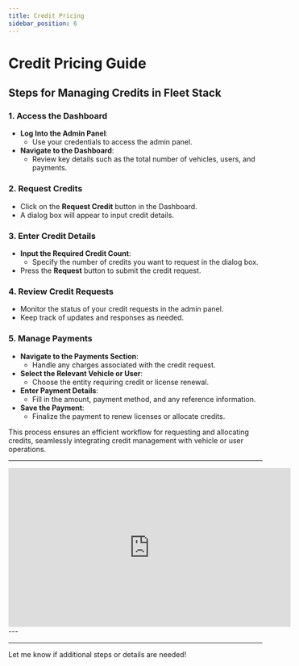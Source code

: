 ```yaml
---
title: Credit Pricing
sidebar_position: 6
---
```


# Credit Pricing Guide

## Steps for Managing Credits in Fleet Stack

### 1. Access the Dashboard

- **Log Into the Admin Panel**:
  - Use your credentials to access the admin panel.
- **Navigate to the Dashboard**:
  - Review key details such as the total number of vehicles, users, and payments.

### 2. Request Credits

- Click on the **Request Credit** button in the Dashboard.
- A dialog box will appear to input credit details.

### 3. Enter Credit Details

- **Input the Required Credit Count**:
  - Specify the number of credits you want to request in the dialog box.
- Press the **Request** button to submit the credit request.

### 4. Review Credit Requests

- Monitor the status of your credit requests in the admin panel.
- Keep track of updates and responses as needed.

### 5. Manage Payments

- **Navigate to the Payments Section**:
  - Handle any charges associated with the credit request.
- **Select the Relevant Vehicle or User**:
  - Choose the entity requiring credit or license renewal.
- **Enter Payment Details**:
  - Fill in the amount, payment method, and any reference information.
- **Save the Payment**:
  - Finalize the payment to renew licenses or allocate credits.

This process ensures an efficient workflow for requesting and allocating credits, seamlessly integrating credit management with vehicle or user operations.

---

<div style={{ display: 'flex', justifyContent: 'center', marginTop: '20px' }}>
  <iframe
    width="560"
    height="315"
    src="https://www.youtube.com/embed/tbyzfMJagno?si=oqSq2qw_xzFoNB7A"
    title="Credit Pricing Tutorial"
    frameBorder="0"
    allow="accelerometer; autoplay; clipboard-write; encrypted-media; gyroscope; picture-in-picture"
    allowFullScreen
  ></iframe>
</div>
---

---

Let me know if additional steps or details are needed!
